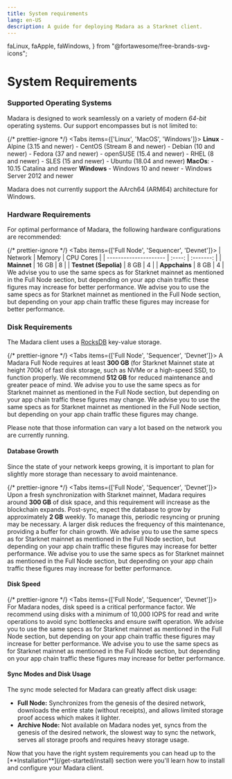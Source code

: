 ```yaml
---
title: System requirements
lang: en-US
description: A guide for deploying Madara as a Starknet client.
---
```


  faLinux,
  faApple,
  faWindows,
} from "@fortawesome/free-brands-svg-icons";

# System Requirements

### Supported Operating Systems

Madara is designed to work seamlessly on a variety of modern _64-bit_ operating systems. Our support encompasses but is not limited to:

{/* prettier-ignore */}
<Tabs items={['Linux', 'MacOS', 'Windows']}>
	<Tab>
		**Linux**
			- Alpine (3.15 and newer)
			- CentOS (Stream 8 and newer)
			- Debian (10 and newer)
			- Fedora (37 and newer)
			- openSUSE (15.4 and newer)
			- RHEL (8 and newer)
			- SLES (15 and newer)
			- Ubuntu (18.04 and newer)
	</Tab>
	<Tab>
		**MacOs**:
		- 10.15 Catalina and newer
	</Tab>
	<Tab>
		**Windows**
			- Windows 10 and newer
			- Windows Server 2012 and newer
	</Tab>
</Tabs>

<Callout type="info" emoji="ℹ️">
  Madara does not currently support the AArch64 (ARM64) architecture for
  Windows.
</Callout>

### Hardware Requirements

For optimal performance of Madara, the following hardware configurations are recommended:

{/* prettier-ignore */}
<Tabs items={['Full Node', 'Sequencer', 'Devnet']}>
	<Tab>
		| Network               | Memory | CPU Cores |
		| --------------------- | :----: | :-------: |
		| **Mainnet**           |  16 GB |     8     |
		| **Testnet (Sepolia)** |  8 GB  |     4     |
		| **Appchains**         |  8 GB  |     4     |
	</Tab>
	<Tab>
		We advise you to use the same specs as for Starknet mainnet as mentioned in the Full Node section, but depending on your app chain traffic these figures may increase for better performance.
	</Tab>
	<Tab>
		We advise you to use the same specs as for Starknet mainnet as mentioned in the Full Node section, but depending on your app chain traffic these figures may increase for better performance.
	</Tab>
</Tabs>

### Disk Requirements

The Madara client uses a [RocksDB](https://rocksdb.org/) key-value storage.

{/* prettier-ignore */}
<Tabs items={['Full Node', 'Sequencer', 'Devnet']}>
	<Tab>
		A Madara Full Node requires at least **300 GB** (for Starknet Mainnet state at height 700k) of fast disk storage, such as NVMe or a high-speed SSD, to function properly. We recommend **512 GB** for reduced maintenance and greater peace of mind.
	</Tab>
	<Tab>
		We advise you to use the same specs as for Starknet mainnet as mentioned in the Full Node section, but depending on your app chain traffic these figures may change.
	</Tab>
	<Tab>
		We advise you to use the same specs as for Starknet mainnet as mentioned in the Full Node section, but depending on your app chain traffic these figures may change.
	</Tab>
</Tabs>

<Callout type="info" emoji="ℹ️">
  Please note that those information can vary a lot based on the network you are
  currently running.
</Callout>

#### Database Growth

<Callout type="warning" emoji="⚠️">
  Since the state of your network keeps growing, it is important to plan for
  slightly more storage than necessary to avoid maintenance.
</Callout>

{/* prettier-ignore */}
<Tabs items={['Full Node', 'Sequencer', 'Devnet']}>
	<Tab>
		Upon a fresh synchronization with Starknet mainnet, Madara requires around **300 GB** of disk space, and this requirement will increase as the blockchain expands. Post-sync, expect the database to grow by approximately **2 GB** weekly. To manage this, periodic resyncing or pruning may be necessary. A larger disk reduces the frequency of this maintenance, providing a buffer for chain growth.
	</Tab>
	<Tab>
		We advise you to use the same specs as for Starknet mainnet as mentioned in the Full Node section, but depending on your app chain traffic these figures may increase for better performance.
	</Tab>
	<Tab>
		We advise you to use the same specs as for Starknet mainnet as mentioned in the Full Node section, but depending on your app chain traffic these figures may increase for better performance.
	</Tab>
</Tabs>

#### Disk Speed

{/* prettier-ignore */}
<Tabs items={['Full Node', 'Sequencer', 'Devnet']}>
	<Tab>
		For Madara nodes, disk speed is a critical performance factor. We recommend using disks with a minimum of 10,000 IOPS for read and write operations to avoid sync bottlenecks and ensure swift operation.
	</Tab>
	<Tab>
		We advise you to use the same specs as for Starknet mainnet as mentioned in the Full Node section, but depending on your app chain traffic these figures may increase for better performance.
	</Tab>
	<Tab>
		We advise you to use the same specs as for Starknet mainnet as mentioned in the Full Node section, but depending on your app chain traffic these figures may increase for better performance.
	</Tab>
</Tabs>

#### Sync Modes and Disk Usage

The sync mode selected for Madara can greatly affect disk usage:

- **Full Node:** Synchronizes from the genesis of the desired network, downloads the entire state (without receipts), and allows limited storage proof access which makes it lighter.
- **Archive Node:** Not available on Madara nodes yet, syncs from the genesis of the desired network, the slowest way to sync the network, serves all storage proofs and requires heavy storage usage.

<Callout type="info" emoji="ℹ️">
  Now that you have the right system requirements you can head up to the
  [**Installation**](/get-started/install) section were you'll learn how to
  install and configure your Madara client.
</Callout>
